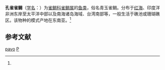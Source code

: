 {{Speciesbox
| name = 孔雀雀鲷
| status = 
| status_system = 
| image = Pomacentrus pavo.jpg
| genus = Pomacentrus
| species = pavo
| authority = (Bloch, 1787)<ref name='id7950'>{{cite web| url =http://www.bioinfo.cn/db05/BjdwSpecies.php?action=view&id=7950| title =孔雀雀鲷| work =《中国动物物种编目数据库》| publisher =中国科学院微生物研究所| author =中国科学院动物研究所| accessdate =2009-04-16| deadurl =yes| archiveurl =https://web.archive.org/web/20160305060030/http://www.bioinfo.cn/db05/BjdwSpecies.php?action=view&id=7950| archivedate =2016-03-05}}</ref>
}}

'''孔雀雀鲷'''（[[学名|学名]]：{{lang|la|''Pomacentrus pavo''}}）为[[雀鲷科|雀鲷科]][[雀鲷属|雀鲷属]]的[[鱼类|鱼类]]，俗名青玉雀鲷。分布于[[红海|红海]]、印度洋非洲东岸至太平洋中部以及南海诸岛海域、台湾南部等，一般生活于礁池或珊瑚礁区。该物种的模式产地在东南亚。<ref name='id7950'/>

== 参考文献 ==
{{reflist}}

{{Wikispecies|Pomacentrus pavo}}
{{Taxonbar|from=Q639466}}

[[Category:雀鲷属|pavo]]
[[Category:1787年描述的魚類|P]]


{{鲈形目小作品}}